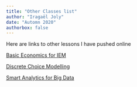 ```yaml
---
title: "Other Classes list"
author: "Iragaël Joly"
date: "Automn 2020"
authorbox: false
---
```


Here are links to other lessons I have pushed online

[Basic Economics for IEM](https://sie-basic-eco.netlify.app/)

[Discrete Choice Modelling](https://discretchoicemodelling.netlify.app/)

[Smart Analytics for Big Data](https://sabd-smartanalytics.netlify.app/)